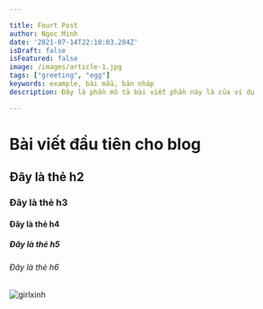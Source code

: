 ```yaml
---

title: Fourt Post
author: Ngoc Minh
date: '2021-07-14T22:10:03.284Z'
isDraft: false
isFeatured: false
image: /images/article-1.jpg
tags: ["greeting", "egg"]
keywords: example, bài mẫu, bản nháp
description: Đây là phần mô tả bài viết phần này là của ví dụ

---
```


# Bài viết đầu tiên cho blog
## Đây là thẻ h2
### Đây là thẻ h3
#### Đây là thẻ h4
##### Đây là thẻ h5
###### Đây là thẻ h6
![girlxinh](/images/article-5.jpg)